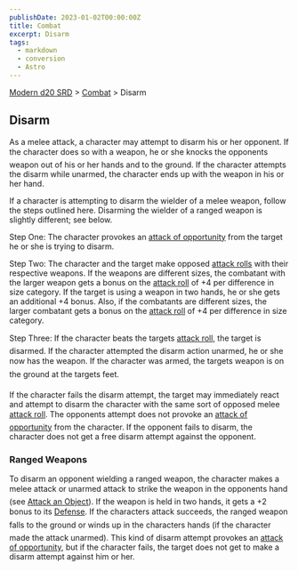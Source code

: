 ```yaml
---
publishDate: 2023-01-02T00:00:00Z
title: Combat
excerpt: Disarm
tags:
  - markdown
  - conversion
  - Astro
---
```


[Modern d20 SRD](/#modernD20) > [Combat](modern-d20-srd-combat-index) > Disarm

## Disarm

As a melee attack, a character may attempt to disarm his or her opponent.
If the character does so with a weapon, he or she knocks the opponents weapon
out of his or her hands and to the ground. If the character attempts the disarm
while unarmed, the character ends up with the weapon in his or her hand.

If a character is attempting to disarm the wielder of a melee weapon, follow the steps outlined here. Disarming the wielder of a ranged weapon is slightly different; see below.

Step One: The character provokes an [attack of opportunity](modern-d20-srd-combat-attacks-of-opportunity) from the target he or she is trying to disarm.

Step Two: The character and the target make opposed [attack rolls](modern-d20-srd-combat-attack-roll) with their respective weapons. If the weapons are different sizes, the combatant with the larger weapon gets a bonus on the [attack roll](modern-d20-srd-combat-attack-roll) of +4 per difference in size category. If the target is using a weapon in two hands, he or she gets an additional +4 bonus. Also, if the combatants are different sizes, the larger combatant gets a bonus on the [attack roll](modern-d20-srd-combat-attack-roll) of +4 per difference in size category.

Step Three: If the character beats the targets [attack roll](modern-d20-srd-combat-attack-roll), the target is disarmed. If the character attempted the disarm action unarmed, he or she now has the weapon. If the character was armed, the targets weapon is on the ground at the targets feet.

If the character fails the disarm attempt, the target may immediately react and attempt to disarm the character with the same sort of opposed melee [attack roll](modern-d20-srd-combat-attack-roll). The opponents attempt does not provoke an [attack of opportunity](modern-d20-srd-combat-attacks-of-opportunity) from the character. If the opponent fails to disarm, the character does not get a free disarm attempt against the opponent.

### Ranged Weapons

To disarm an opponent wielding a ranged weapon, the character makes a melee attack or unarmed attack to strike the weapon in the opponents hand (see [Attack an Object](modern-d20-srd-combat-attack-an-object)). If the weapon is held in two hands, it gets a +2 bonus to its [Defense](modern-d20-srd-combat-defense). If the characters attack succeeds, the ranged weapon falls to the ground or winds up in the characters hands (if the character made the attack unarmed). This kind of disarm attempt provokes an [attack of opportunity](modern-d20-srd-combat-attacks-of-opportunity), but if the character fails, the target does not get to make a disarm attempt against him or her.
